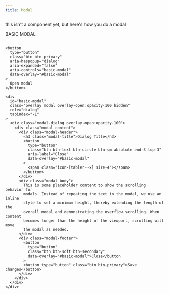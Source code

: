 ```yaml
---
title: Modal
---
```



this isn't a component yet, but here's how you do a modal


BASIC MODAL
```

<button
  type="button"
  class="btn btn-primary"
  aria-haspopup="dialog"
  aria-expanded="false"
  aria-controls="basic-modal"
  data-overlay="#basic-modal"
>
  Open modal
</button>

<div
  id="basic-modal"
  class="overlay modal overlay-open:opacity-100 hidden"
  role="dialog"
  tabindex="-1"
>
  <div class="modal-dialog overlay-open:opacity-100">
    <div class="modal-content">
      <div class="modal-header">
        <h3 class="modal-title">Dialog Title</h3>
        <button
          type="button"
          class="btn btn-text btn-circle btn-sm absolute end-3 top-3"
          aria-label="Close"
          data-overlay="#basic-modal"
        >
          <span class="icon-[tabler--x] size-4"></span>
        </button>
      </div>
      <div class="modal-body">
        This is some placeholder content to show the scrolling behavior for
        modals. Instead of repeating the text in the modal, we use an inline
        style to set a minimum height, thereby extending the length of the
        overall modal and demonstrating the overflow scrolling. When content
        becomes longer than the height of the viewport, scrolling will move
        the modal as needed.
      </div>
      <div class="modal-footer">
        <button
          type="button"
          class="btn btn-soft btn-secondary"
          data-overlay="#basic-modal">Close</button
        >
        <button type="button" class="btn btn-primary">Save changes</button>
      </div>
    </div>
  </div>
</div>
```
